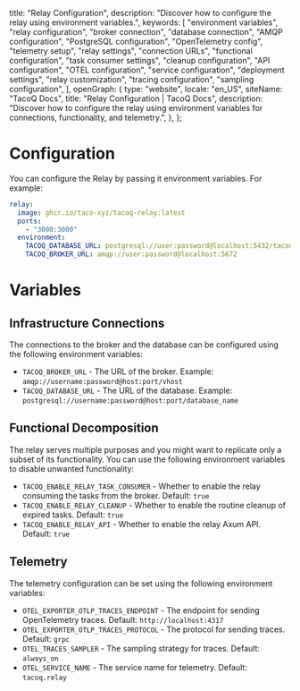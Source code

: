   title: "Relay Configuration",
  description:
    "Discover how to configure the relay using environment variables.",
  keywords: [
    "environment variables",
    "relay configuration",
    "broker connection",
    "database connection",
    "AMQP configuration",
    "PostgreSQL configuration",
    "OpenTelemetry config",
    "telemetry setup",
    "relay settings",
    "connection URLs",
    "functional configuration",
    "task consumer settings",
    "cleanup configuration",
    "API configuration",
    "OTEL configuration",
    "service configuration",
    "deployment settings",
    "relay customization",
    "tracing configuration",
    "sampling configuration",
  ],
  openGraph: {
    type: "website",
    locale: "en_US",
    siteName: "TacoQ Docs",
    title: "Relay Configuration | TacoQ Docs",
    description:
      "Discover how to configure the relay using environment variables for connections, functionality, and telemetry.",
  },
};

# Configuration

You can configure the Relay by passing it environment variables. For example:

```yaml {5-7}
relay:
  image: ghcr.io/taco-xyz/tacoq-relay:latest
  ports:
    - "3000:3000"
  environment:
    TACOQ_DATABASE_URL: postgresql://user:password@localhost:5432/tacoq
    TACOQ_BROKER_URL: amqp://user:password@localhost:5672
```

# Variables

## Infrastructure Connections

The connections to the broker and the database can be configured using the following environment variables:

- `TACOQ_BROKER_URL` - The URL of the broker. Example: `amqp://username:password@host:port/vhost`
- `TACOQ_DATABASE_URL` - The URL of the database. Example: `postgresql://username:password@host:port/database_name`

## Functional Decomposition

The relay serves multiple purposes and you might want to replicate only a
subset of its functionality. You can use the following environment variables to disable
unwanted functionality:

- `TACOQ_ENABLE_RELAY_TASK_CONSUMER` - Whether to enable the relay consuming the tasks from the broker. Default: `true`
- `TACOQ_ENABLE_RELAY_CLEANUP` - Whether to enable the routine cleanup of expired tasks. Default: `true`
- `TACOQ_ENABLE_RELAY_API` - Whether to enable the relay Axum API. Default: `true`

## Telemetry

The telemetry configuration can be set using the following environment variables:

- `OTEL_EXPORTER_OTLP_TRACES_ENDPOINT` - The endpoint for sending OpenTelemetry traces. Default: `http://localhost:4317`
- `OTEL_EXPORTER_OTLP_TRACES_PROTOCOL` - The protocol for sending traces. Default: `grpc`
- `OTEL_TRACES_SAMPLER` - The sampling strategy for traces. Default: `always_on`
- `OTEL_SERVICE_NAME` - The service name for telemetry. Default: `tacoq.relay`
